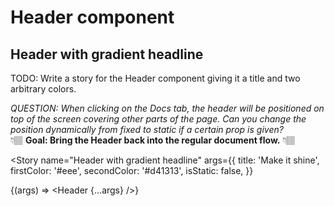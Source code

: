 

<Meta title="Components/Header" component={Header} />

# Header component

## Header with gradient headline

TODO: Write a story for the Header component giving it a title and two arbitrary colors.

_QUESTION: When clicking on the Docs tab, the header will be positioned on top of the screen covering other parts of the page.
Can you change the position dynamically from fixed to static if a certain prop is given?_  
👇🏽 **Goal: Bring the Header back into the regular document flow.** 👇🏽

<Story
  name="Header with gradient headline"
  args={{
    title: 'Make it shine',
    firstColor: '#eee',
    secondColor: '#d41313',
    isStatic: false,
  }}
>
  {(args) => <Header {...args} />}
</Story>
